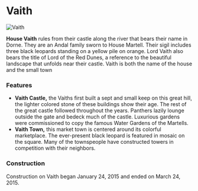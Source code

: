 

# Vaith

<Image
  src="https://cdn.sanity.io/images/1as7cn02/production/95872709a570393bf547ad24327053769517f684-1920x1018.jpg?w=976&h=350&fit=crop&crop=center&auto=format"
  alt="Vaith"
  width={976}
  height={350}
/>

<ProjectDetails
  floatRight
  region="Dorne"
  house="House Vaith"
  type="Castle"
  status="Completed"
  warp="/warp vaith"
  projectLead="Veggie, Tsarkaiser, NickShaiB"
  dateStarted="January 24, 2015"
  dateCompleted="January 24, 2015"
/>

**House Vaith** rules from their castle along the river that bears their name in Dorne. They are an Andal family sworn to House Martell. Their sigil includes three black leopards standing on a yellow pile on orange. Lord Vaith also bears the title of Lord of the Red Dunes, a reference to the beautiful landscape that unfolds near their castle. Vaith is both the name of the house and the small town

### Features

- **Vaith Castle,** the Vaiths first built a sept and small keep on this great hill, the lighter colored stone of these buildings show their age. The rest of the great castle followed throughout the years. Panthers lazily lounge outside the gate and bedeck much of the castle. Luxurious gardens were commissioned to copy the famous Water Gardens of the Martells.
- **Vaith Town,** this market town is centered around its colorful marketplace. The ever-present black leopard is featured in mosaic on the square. Many of the townspeople have constructed towers in competition with their neighbors.

### Construction

Construction on Vaith began January 24, 2015 and ended on March 24, 2015.
